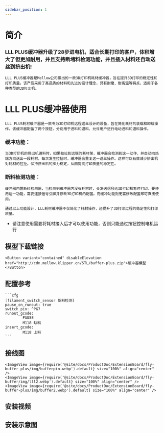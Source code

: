 ```yaml
---
sidebar_position: 1
---
```


# 简介
### LLL PLUS缓冲器升级了28步进电机，适合长期打印的客户，体积增大了但更加耐用，并且支持断堵料检测功能，并且插入材料还自动送丝到挤出机!

    LLL PLUS缓冲器是Mellow公司推出的一款3D打印机耗材缓冲器，旨在提升3D打印的稳定性和打印质量。该产品采用了高品质的材料和先进的设计理念，具有耐磨、耐高温等特点，适用于各种类型的3D打印机。

# LLL PLUS缓冲器使用
    
    LLL PLUS耗材缓冲器是一款专为3D打印机远程送丝设计的设备，旨在简化耗材的装载和卸载操作。该缓冲器配备了两个按钮，分别用于进料和退料，允许用户进行电动进料和退料操作。

### 缓冲功能：

    当3D打印机的挤出机进料时，如果拉扯到远端的耗材架，缓冲器会检测到这一动作，并自动向热端方向送出一段耗材。每次发生拉扯时，缓冲器会重复这一送丝操作。这样可以有效减少挤出机对耗材的拉扯，保持挤出机的推力稳定，从而提高打印质量的稳定性。

### 断料检测功能：

    缓冲器内置断料检测器，当检测到缓冲器内没有耗材时，会发送信号给3D打印机暂停打印。要使用这一功能，需要连接信号引脚并修改3D打印机的配置。而缓冲功能则无需修改配置即可直接使用。

    通过以上功能设计，LLL耗材缓冲器不仅简化了耗材操作，还提升了3D打印过程的稳定性和打印质量。



* 请注意使用需要将耗材接入后才可以使用功能，否则只能通过按钮控制电机运行

## 模型下载链接

    <Button variant="contained" disableElevation href="http://cdn.mellow.klipper.cn/STL/buffer-plus.zip">缓冲器模型</Button>


## 配置参考

    ```cfg
    [filament_switch_sensor 断料检测]
    pause_on_runout: true
    switch_pin: ^PG7
    runout_gcode:
            PAUSE
            M118 缺料
    insert_gcode:
            M118 上料
    ```

## 接线图
    <ImageView image={require('@site/docs/ProductDoc/ExtensionBoard/fly-buffer-plus/img/bufferpin.webp').default} size="100%" align="center" />
    <ImageView image={require('@site/docs/ProductDoc/ExtensionBoard/fly-buffer/img/lll2.webp').default} size="100%" align="center" />
    <ImageView image={require('@site/docs/ProductDoc/ExtensionBoard/fly-buffer-plus/img/buffer2.webp').default} size="100%" align="center" />

## 安装视频

<AutoPlayer width="90%" url_zh="https://www.bilibili.com/video/BV1ZfLgz2E47/" url_other="https://www.youtube.com/embed/O91dtPUjOGQ?si=IF5BR-3-cYP6A5xI" />

## 安装示意图

<PdfView file="http://cdn.mellow.klipper.cn/SCH-PDF/buffer-puls.pdf"/>

